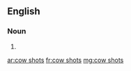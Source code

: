 ==English==

===Noun===
{{head|en|plural|head=[[cow]] [[shot]]s}}

# {{plural of|cow shot|lang=en|nocat=1}}

[[ar:cow shots]]
[[fr:cow shots]]
[[mg:cow shots]]